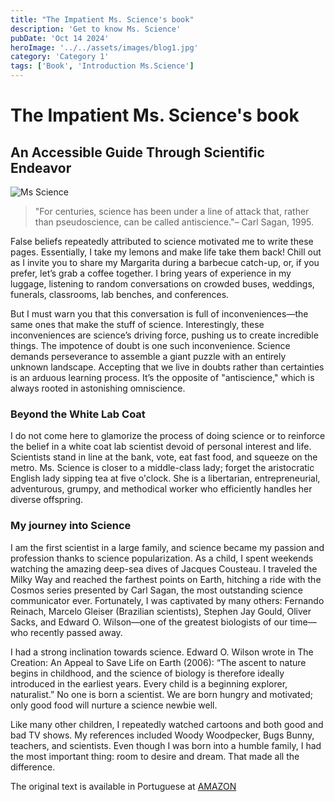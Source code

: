 ```yaml
---
title: "The Impatient Ms. Science's book"
description: 'Get to know Ms. Science'
pubDate: 'Oct 14 2024'
heroImage: '../../assets/images/blog1.jpg'
category: 'Category 1'
tags: ['Book', 'Introduction Ms.Science']
---
```






# The Impatient Ms. Science's book
## An Accessible Guide Through Scientific Endeavor
 
![Ms Science](https://images.pexels.com/photos/5547066/pexels-photo-5547066.jpeg)



 > "For centuries, science has been under a line of attack that, rather than pseudoscience, can be called antiscience."– Carl Sagan, 1995.

False beliefs repeatedly attributed to science motivated me to write these pages. Essentially, I take my lemons and make life take them back! Chill out as I invite you to share my Margarita during a barbecue catch-up, or, if you prefer, let’s grab a coffee together. I bring years of experience in my luggage, listening to random conversations on crowded buses, weddings, funerals, classrooms, lab benches, and conferences.

But I must warn you that this conversation is full of inconveniences—the same ones that make the stuff of science. Interestingly, these inconveniences are science’s driving force, pushing us to create incredible things. The impotence of doubt is one such inconvenience. Science demands perseverance to assemble a giant puzzle with an entirely unknown landscape. Accepting that we live in doubts rather than certainties is an arduous learning process. It’s the opposite of "antiscience," which is always rooted in astonishing omniscience.

### Beyond the White Lab Coat
I do not come here to glamorize the process of doing science or to reinforce the belief in a white coat lab scientist devoid of personal interest and life. Scientists stand in line at the bank, vote, eat fast food, and squeeze on the metro. Ms. Science is closer to a middle-class lady; forget the aristocratic English lady sipping tea at five o'clock. She is a libertarian, entrepreneurial, adventurous, grumpy, and methodical worker who efficiently handles her diverse offspring.

### My journey into Science
I am the first scientist in a large family, and science became my passion and profession thanks to science popularization. As a child, I spent weekends watching the amazing deep-sea dives of Jacques Cousteau. I traveled the Milky Way and reached the farthest points on Earth, hitching a ride with the Cosmos series presented by Carl Sagan, the most outstanding science communicator ever. Fortunately, I was captivated by many others: Fernando Reinach, Marcelo Gleiser (Brazilian scientists), Stephen Jay Gould, Oliver Sacks, and Edward O. Wilson—one of the greatest biologists of our time—who recently passed away.

I had a strong inclination towards science. Edward O. Wilson wrote in The Creation: An Appeal to Save Life on Earth (2006): “The ascent to nature begins in childhood, and the science of biology is therefore ideally introduced in the earliest years. Every child is a beginning explorer, naturalist.” No one is born a scientist. We are born hungry and motivated; only good food will nurture a science newbie well.

Like many other children, I repeatedly watched cartoons and both good and bad TV shows. My references included Woody Woodpecker, Bugs Bunny, teachers, and scientists. Even though I was born into a humble family, I had the most important thing: room to desire and dream. That made all the difference.


The original text is available in Portuguese at [AMAZON](https://www.amazon.com.br/CI%C3%8ANCIA-SEM-PACI%C3%8ANCIA-ACESS%C3%8DVEL-CIENT%C3%8DFICO-ebook/dp/B0D33MTSC1/ref=cm_cr_arp_d_pl_foot_top?ie=UTF8)


